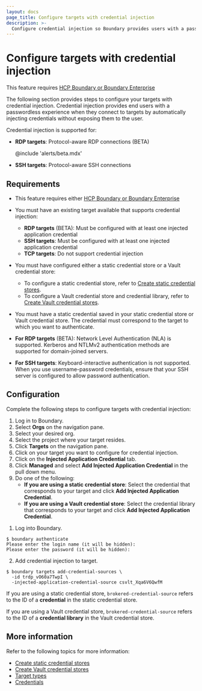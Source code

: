 ```yaml
---
layout: docs
page_title: Configure targets with credential injection
description: >-
  Configure credential injection so Boundary provides users with a passwordless experience when connecting to targets. Availabile exclusively for Enterprise users.
---
```


# Configure targets with credential injection

<EnterpriseAlert product="boundary">This feature requires <a href="https://www.hashicorp.com/products/boundary">HCP Boundary or Boundary Enterprise</a></EnterpriseAlert>

The following section provides steps to configure your targets with credential injection.
Credential injection provides end users with a passwordless experience when they connect to targets by automatically injecting credentials without exposing them to the user.

Credential injection is supported for:
- **RDP targets**: Protocol-aware RDP connections (BETA)

  @include 'alerts/beta.mdx'

- **SSH targets**: Protocol-aware SSH connections

## Requirements

- This feature requires either <a href="https://www.hashicorp.com/products/boundary">HCP Boundary or Boundary Enterprise</a>
- You must have an existing target available that supports credential injection:
  - **RDP targets** (BETA): Must be configured with at least one injected application credential
  - **SSH targets**: Must be configured with at least one injected application credential
  - **TCP targets**: Do not support credential injection
- You must have configured either a static credential store or a Vault credential store:

  - To configure a static credential store, refer to [Create static credential stores](/boundary/docs/credentials/static-cred-boundary).
  - To configure a Vault credential store and credential library, refer to [Create Vault credential stores](/boundary/docs/credentials/static-cred-vault).

- You must have a static credential saved in your static credential store or Vault credential store. The credential must correspond to the target to which you want to authenticate.

- **For RDP targets** (BETA): Network Level Authentication (NLA) is supported. Kerberos and NTLMv2 authentication methods are supported for domain-joined servers.
- **For SSH targets**: Keyboard-interactive authentication is not supported. When you use username-password credentials, ensure that your SSH server is configured to allow password authentication.

## Configuration

Complete the following steps to configure targets with credential injection:

<Tabs>
<Tab heading="UI" group="ui">

1. Log in to Boundary.
2. Select **Orgs** on the navigation pane.
3. Select your desired org.
4. Select the project where your target resides.
5. Click **Targets** on the navigation pane.
6. Click on your target you want to configure for credential injection.
7. Click on the **Injected Application Credential** tab.
8. Click **Managed** and select **Add Injected Application Credential** in the pull down menu.
9. Do one of the following:
   - **If you are using a static credential store**: Select the credential that corresponds to your target and click **Add Injected Application Credential**.
   - **If you are using a Vault credential store**: Select the credential library that corresponds to your target and click **Add Injected Application Credential**.

</Tab>
<Tab heading="CLI" group="cli">

1. Log into Boundary.

  ```shell-session
  $ boundary authenticate
  Please enter the login name (it will be hidden):
  Please enter the password (it will be hidden):
  ```

2. Add credential injection to target.

  ```shell-session
  $ boundary targets add-credential-sources \
    -id trdp_vO60a7TwpI \
    -injected-application-credential-source csvlt_Xqa6V6QwfM
  ```

<Tip>

  If you are using a static credential store, `brokered-credential-source` refers to the ID of a **credential** in the static credential store.

  If you are using a Vault credential store, `brokered-credential-source` refers to the ID of a **credential library** in the Vault credential store.

</Tip>

</Tab>
</Tabs>

## More information

Refer to the following topics for more information:

- [Create static credential stores](/boundary/docs/credentials/static-cred-boundary)
- [Create Vault credential stores](/boundary/docs/credentials/static-cred-vault)
- [Target types](/boundary/docs/domain-model/targets#target-types)
- [Credentials](/boundary/docs/domain-model/credentials)
